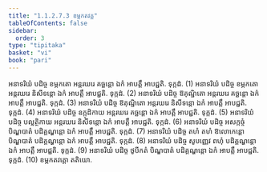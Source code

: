 ```yaml
---
title: "1.1.2.7.3 ខម្ភកតវគ្គ"
tableOfContents: false
sidebar:
  order: 3
type: "tipitaka"
basket: "vi"
book: "pari"
---
```



<DynamicBreadcrumb />

<Division number="177" book="pari">

<Paragraph number="513" book="pari">
អនាទរិយំ បដិច្ច ខម្ភកតោ អន្តរឃរេ គច្ឆន្តោ ឯកំ អាបត្តឹ អាបជ្ជតិ. ទុក្កដំ. (1)
</Paragraph>

<Paragraph number="514" book="pari">
អនាទរិយំ បដិច្ច ខម្ភកតោ អន្តរឃរេ និសីទន្តោ ឯកំ អាបត្តឹ អាបជ្ជតិ. ទុក្កដំ. (2)
</Paragraph>

<Paragraph number="515" book="pari">
អនាទរិយំ បដិច្ច ឱគុណ្ឋិតោ អន្តរឃរេ គច្ឆន្តោ ឯកំ អាបត្តឹ អាបជ្ជតិ. ទុក្កដំ. (3)
</Paragraph>

<Paragraph number="516" book="pari">
អនាទរិយំ បដិច្ច ឱគុណ្ឋិតោ អន្តរឃរេ និសីទន្តោ ឯកំ អាបត្តឹ អាបជ្ជតិ. ទុក្កដំ. (4)
</Paragraph>

<Paragraph number="517" book="pari">
អនាទរិយំ បដិច្ច ឧក្កុដិកាយ អន្តរឃរេ គច្ឆន្តោ ឯកំ អាបត្តឹ អាបជ្ជតិ. ទុក្កដំ. (5)
</Paragraph>

<Paragraph number="518" book="pari">
អនាទរិយំ បដិច្ច បល្លត្ថិកាយ អន្តរឃរេ និសីទន្តោ ឯកំ អាបត្តឹ អាបជ្ជតិ. ទុក្កដំ. (6)
</Paragraph>

<Paragraph number="519" book="pari">
អនាទរិយំ បដិច្ច អសក្កច្ចំ បិណ្ឌបាតំ បដិគ្គណ្ហន្តោ ឯកំ អាបត្តឹ អាបជ្ជតិ. ទុក្កដំ. (7)
</Paragraph>

<Paragraph number="520" book="pari">
អនាទរិយំ បដិច្ច តហំ តហំ ឱលោកេន្តោ បិណ្ឌបាតំ បដិគ្គណ្ហន្តោ ឯកំ អាបត្តឹ អាបជ្ជតិ. ទុក្កដំ. (8)
</Paragraph>

<Paragraph number="521" book="pari">
អនាទរិយំ បដិច្ច សូបញ្ញេវ ពហុំ បដិគ្គណ្ហន្តោ ឯកំ អាបត្តឹ អាបជ្ជតិ. ទុក្កដំ. (9)
</Paragraph>

<Paragraph number="522" book="pari">
អនាទរិយំ បដិច្ច ថូបីកតំ បិណ្ឌបាតំ បដិគ្គណ្ហន្តោ ឯកំ អាបត្តឹ អាបជ្ជតិ. ទុក្កដំ. (10)

</Paragraph>
</Division>

<Paragraph number="523" type="center" book="pari">
ខម្ភកតវគ្គោ តតិយោ.
</Paragraph>